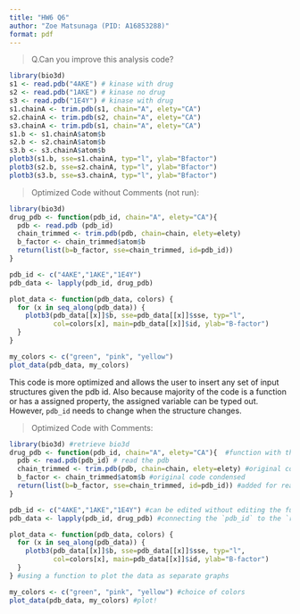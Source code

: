 ```yaml
---
title: "HW6 Q6"
author: "Zoe Matsunaga (PID: A16853288)"
format: pdf
---
```


> Q.Can you improve this analysis code?

```r
library(bio3d)
s1 <- read.pdb("4AKE") # kinase with drug
s2 <- read.pdb("1AKE") # kinase no drug
s3 <- read.pdb("1E4Y") # kinase with drug
s1.chainA <- trim.pdb(s1, chain="A", elety="CA")
s2.chainA <- trim.pdb(s2, chain="A", elety="CA")
s3.chainA <- trim.pdb(s1, chain="A", elety="CA")
s1.b <- s1.chainA$atom$b
s2.b <- s2.chainA$atom$b
s3.b <- s3.chainA$atom$b
plotb3(s1.b, sse=s1.chainA, typ="l", ylab="Bfactor")
plotb3(s2.b, sse=s2.chainA, typ="l", ylab="Bfactor")
plotb3(s3.b, sse=s3.chainA, typ="l", ylab="Bfactor")
```

> Optimized Code without Comments (not run):

```r
library(bio3d) 
drug_pdb <- function(pdb_id, chain="A", elety="CA"){   
  pdb <- read.pdb (pdb_id) 
  chain_trimmed <- trim.pdb(pdb, chain=chain, elety=elety) 
  b_factor <- chain_trimmed$atom$b 
  return(list(b=b_factor, sse=chain_trimmed, id=pdb_id))  
}

pdb_id <- c("4AKE","1AKE","1E4Y") 
pdb_data <- lapply(pdb_id, drug_pdb) 

plot_data <- function(pdb_data, colors) {
  for (x in seq_along(pdb_data)) {
    plotb3(pdb_data[[x]]$b, sse=pdb_data[[x]]$sse, typ="l",
           col=colors[x], main=pdb_data[[x]]$id, ylab="B-factor")
  }
} 

my_colors <- c("green", "pink", "yellow") 
plot_data(pdb_data, my_colors) 
```

This code is more optimized and allows the user to insert any set of input structures given the pdb id. Also because majority of the code is a function or has a assigned property, the assigned variable can be typed out. However, `pdb_id` needs to change when the structure changes.

> Optimized Code with Comments:

```r
library(bio3d) #retrieve bio3d
drug_pdb <- function(pdb_id, chain="A", elety="CA"){  #function with the input arguments 
  pdb <- read.pdb(pdb_id) # read the pdb 
  chain_trimmed <- trim.pdb(pdb, chain=chain, elety=elety) #original code condensed
  b_factor <- chain_trimmed$atom$b #original code condensed 
  return(list(b=b_factor, sse=chain_trimmed, id=pdb_id)) #added for readability
}

pdb_id <- c("4AKE","1AKE","1E4Y") #can be edited without editing the function
pdb_data <- lapply(pdb_id, drug_pdb) #connecting the `pdb_id` to the `read.pdb`

plot_data <- function(pdb_data, colors) {
  for (x in seq_along(pdb_data)) {
    plotb3(pdb_data[[x]]$b, sse=pdb_data[[x]]$sse, typ="l",
           col=colors[x], main=pdb_data[[x]]$id, ylab="B-factor")
  }
} #using a function to plot the data as separate graphs

my_colors <- c("green", "pink", "yellow") #choice of colors
plot_data(pdb_data, my_colors) #plot!
```





